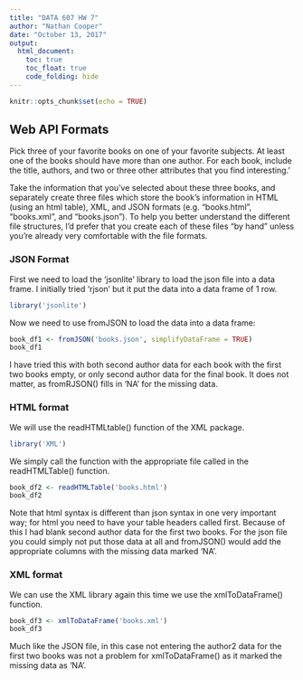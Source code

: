 ---
title: "DATA 607 HW 7"
author: "Nathan Cooper"
date: "October 13, 2017"
output: 
  html_document:
    toc: true
    toc_float: true
    code_folding: hide
---

```{r setup, include=FALSE}
knitr::opts_chunk$set(echo = TRUE)
```

## Web API Formats

Pick three of your favorite books on one of your favorite subjects. At least one of the books should have more 
than one author. For each book, include the title, authors, and two or three other attributes that you find 
interesting.'

Take the information that you've selected about these three books, and separately create three files which 
store the book's information in HTML (using an html table), XML, and JSON formats (e.g. "books.html", 
"books.xml", and "books.json"). To help you better understand the different file structures, I'd prefer that you 
create each of these files "by hand" unless you're already very comfortable with the file formats.

### JSON Format

First we need to load the 'jsonlite' library to load the json file into a data frame. I initially tried 'rjson' but it put the data into a data frame of 1 row.

```{r rjson, eval=TRUE}
library('jsonlite')
```

Now we need to use fromJSON to load the data into a data frame:

```{r json_df, eval=TRUE}
book_df1 <- fromJSON('books.json', simplifyDataFrame = TRUE)
book_df1
```

I have tried this with both second author data for each book with the first two books empty, or only second author data for the final book. It does not matter, as fromRJSON() fills in 'NA' for the missing data.

### HTML format

We will use the readHTMLtable() function of the XML package.

```{r xml, eval=TRUE}
library('XML')
```

We simply call the function with the appropriate file called in the readHTMLTable() function.

```{r book2, eval=TRUE}
book_df2 <- readHTMLTable('books.html')
book_df2
```

Note that html syntax is different than json syntax in one very important way; for html you need to have your table headers called first. Because of this I had blank second author data for the first two books. For the json file you could simply not put those data at all and fromJSON() would add the appropriate columns with the missing data marked 'NA'.

### XML format

We can use the XML library again this time we use the xmlToDataFrame() function.

```{r xml_df, eval=TRUE}
book_df3 <- xmlToDataFrame('books.xml')
book_df3
```

Much like the JSON file, in this case not entering the author2 data for the first two books was not a problem for xmlToDataFrame() as it marked the missing data as 'NA'. 
